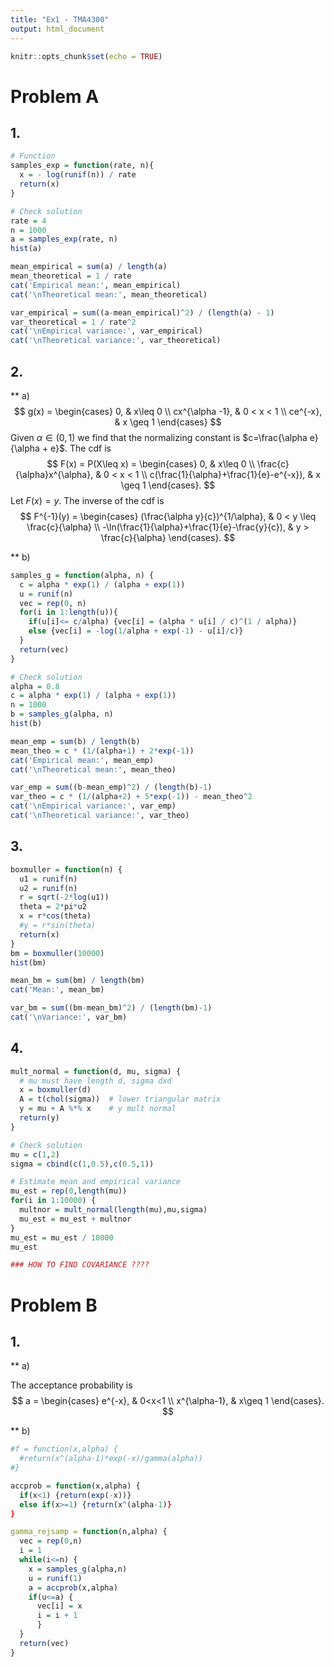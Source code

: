---
title: "Ex1 - TMA4300"
output: html_document
---

```{r setup, include=FALSE}
knitr::opts_chunk$set(echo = TRUE)
```

# Problem A

## 1.
```{r}
# Function
samples_exp = function(rate, n){
  x = - log(runif(n)) / rate
  return(x)
}

# Check solution
rate = 4
n = 1000
a = samples_exp(rate, n)
hist(a)

mean_empirical = sum(a) / length(a)
mean_theoretical = 1 / rate
cat('Empirical mean:', mean_empirical)
cat('\nTheoretical mean:', mean_theoretical)

var_empirical = sum((a-mean_empirical)^2) / (length(a) - 1)
var_theoretical = 1 / rate^2
cat('\nEmpirical variance:', var_empirical)
cat('\nTheoretical variance:', var_theoretical)
```

## 2.

** a)
$$
  g(x) = \begin{cases} 0, & x\leq 0 \\ cx^{\alpha -1}, & 0 < x < 1 \\ ce^{-x}, & x \geq 1 \end{cases}
$$
Given $\alpha\in (0,1)$ we find that the normalizing constant is $c=\frac{\alpha e}{\alpha + e}$.
The cdf is
$$
  F(x) = P(X\leq x) = \begin{cases} 0, & x\leq 0 \\ \frac{c}{\alpha}x^{\alpha}, & 0 < x < 1 \\ c(\frac{1}{\alpha}+\frac{1}{e}-e^{-x}), & x \geq 1 \end{cases}.
$$
Let $F(x)=y$. The inverse of the cdf is
$$
  F^{-1}(y) = \begin{cases} (\frac{\alpha y}{c})^{1/\alpha}, & 0 < y \leq \frac{c}{\alpha} \\ -\ln(\frac{1}{\alpha}+\frac{1}{e}-\frac{y}{c}), & y > \frac{c}{\alpha} \end{cases}.
$$


** b)

```{r}

samples_g = function(alpha, n) {
  c = alpha * exp(1) / (alpha + exp(1))
  u = runif(n)
  vec = rep(0, n)
  for(i in 1:length(u)){
    if(u[i]<= c/alpha) {vec[i] = (alpha * u[i] / c)^(1 / alpha)}
    else {vec[i] = -log(1/alpha + exp(-1) - u[i]/c)}
  }
  return(vec)
}

# Check solution
alpha = 0.8
c = alpha * exp(1) / (alpha + exp(1))
n = 1000
b = samples_g(alpha, n)
hist(b)

mean_emp = sum(b) / length(b)
mean_theo = c * (1/(alpha+1) + 2*exp(-1))
cat('Empirical mean:', mean_emp)
cat('\nTheoretical mean:', mean_theo)

var_emp = sum((b-mean_emp)^2) / (length(b)-1) 
var_theo = c * (1/(alpha+2) + 5*exp(-1)) - mean_theo^2
cat('\nEmpirical variance:', var_emp)
cat('\nTheoretical variance:', var_theo)
```

## 3.

```{r}

boxmuller = function(n) {
  u1 = runif(n)
  u2 = runif(n)
  r = sqrt(-2*log(u1))
  theta = 2*pi*u2
  x = r*cos(theta)
  #y = r*sin(theta)
  return(x)
}
bm = boxmuller(10000)
hist(bm)

mean_bm = sum(bm) / length(bm)
cat('Mean:', mean_bm)

var_bm = sum((bm-mean_bm)^2) / (length(bm)-1)
cat('\nVariance:', var_bm)
```


## 4.

```{r}
mult_normal = function(d, mu, sigma) {
  # mu must have length d, sigma dxd
  x = boxmuller(d)
  A = t(chol(sigma))  # lower triangular matrix
  y = mu + A %*% x    # y mult normal
  return(y)
}

# Check solution
mu = c(1,2)
sigma = cbind(c(1,0.5),c(0.5,1))

# Estimate mean and empirical variance
mu_est = rep(0,length(mu))
for(i in 1:10000) {
  multnor = mult_normal(length(mu),mu,sigma)
  mu_est = mu_est + multnor
}
mu_est = mu_est / 10000
mu_est

### HOW TO FIND COVARIANCE ????

```


# Problem B
## 1.
** a)

The acceptance probability is
$$
  a = \begin{cases} e^{-x}, & 0<x<1 \\ x^{\alpha-1}, & x\geq 1 \end{cases}.
$$

** b)

```{r}
#f = function(x,alpha) {
  #return(x^(alpha-1)*exp(-x)/gamma(alpha))
#}

accprob = function(x,alpha) {
  if(x<1) {return(exp(-x))}
  else if(x>=1) {return(x^(alpha-1)}
}

gamma_rejsamp = function(n,alpha) {
  vec = rep(0,n)
  i = 1
  while(i<=n) {
    x = samples_g(alpha,n)
    u = runif(1)
    a = accprob(x,alpha)
    if(u<=a) {
      vec[i] = x
      i = i + 1
      }
  }
  return(vec)
}



```


